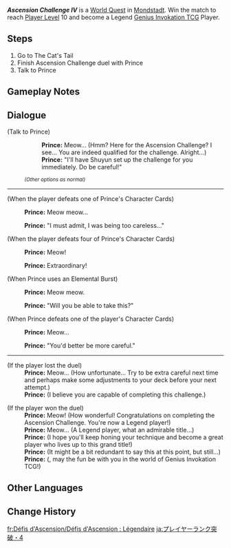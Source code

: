 {{Quest Infobox
|id            = 70669
|image         = World Quest Ascension Challenge IV.png
|type          = World
|group         = Ascension Challenge
|requirement   = Reach [[Player Level]] 9 and earn 2,450 [[Player EXP]].
|characters    = Traveler; Prince
|startLocation = [[Mondstadt City|Mondstadt]], [[Mondstadt]]
|region        = Mondstadt
|area          = Starfell Valley
|subarea       = Mondstadt City
|prev          = Ascension Challenge III
|rewards       = Lucky Coin*1,500;Legend Player Badge*1
}}
'''''Ascension Challenge IV''''' is a [[World Quest]] in [[Mondstadt City|Mondstadt]]. Win the match to reach [[Player Level]] 10 and become a Legend [[Genius Invokation TCG]] Player.

==Steps==
# Go to The Cat's Tail
# Finish Ascension Challenge duel with Prince
# Talk to Prince

==Gameplay Notes==
{{Genius Invokation TCG Stages/Detailed|noheader=1}}

==Dialogue==
{{Quest Description|The Genius Invokation TCG Society has determined that you are qualified for the Ascension Challenge. Win the Challenge and become a Legend player! We hope you will have fun with Genius Invokation TCG!}}
{{Dialogue Start}}
;(Talk to Prince)
:{{DIcon}} {{Color|help|I'm here for the Ascension Challenge!}}
::'''Prince:''' Meow... (Hmm? Here for the Ascension Challenge? I see... You are indeed qualified for the challenge. Alright...)
::'''Prince:''' "I'll have Shuyun set up the challenge for you immediately. Do be careful!"
:<small>''(Other options as normal)''</small>
----
;(When the player defeats one of Prince's Character Cards)
:{{A|vo littleprince card upset 01.ogg}} {{A|vo littleprince card upset 02.ogg}} {{A|vo littleprince card upset 03.ogg}} '''Prince:''' Meow meow...
:'''Prince:''' "I must admit, I was being too careless..."

;(When the player defeats four of Prince's Character Cards)
:{{A|vo littleprince card hard 01.ogg}} {{A|vo littleprince card hard 02.ogg}} {{A|vo littleprince card hard 03.ogg}} '''Prince:''' Meow!
:'''Prince:''' Extraordinary!

;(When Prince uses an Elemental Burst)
:{{A|vo littleprince card happy 01.ogg}} {{A|vo littleprince card happy 02.ogg}} {{A|vo littleprince card happy 03.ogg}} '''Prince:''' Meow meow.
:'''Prince:''' "Will you be able to take this?"

;(When Prince defeats one of the player's Character Cards)
:{{A|vo littleprince card happy 01.ogg}} {{A|vo littleprince card happy 02.ogg}} {{A|vo littleprince card happy 03.ogg}} '''Prince:''' Meow...
:'''Prince:''' "You'd better be more careful."
----
;(If the player lost the duel)
:'''Prince:''' Meow... (How unfortunate... Try to be extra careful next time and perhaps make some adjustments to your deck before your next attempt.)
:'''Prince:''' (I believe you are capable of completing this challenge.)

;(If the player won the duel)
:'''Prince:''' Meow! (How wonderful! Congratulations on completing the Ascension Challenge. You're now a Legend player!)
:'''Prince:''' Meow... (A Legend player, what an admirable title...)
:'''Prince:''' (I hope you'll keep honing your technique and become a great player who lives up to this grand title!)
:'''Prince:''' (It might be a bit redundant to say this at this point, but still...)
:'''Prince:''' ({{Traveler}}, may the fun be with you in the world of Genius Invokation TCG!)
{{Dialogue End}}

==Other Languages==
{{Other Languages
|en      = Ascension Challenge IV
|zhs     = 牌手等级突破・四
|zhs_rm  = Páishǒu Děngjí Tūpò - Sì
|zht     = 牌手等級突破・四
|zht_rm  = Páishǒu Děngjí Túpò - Sì
|zh_tl   = Card Player Rank Breakthrough - 4
|ja      = プレイヤーランク突破・4
|ja_rm   = Pureiyaa Ranku Toppa - Yon
|ja_tl   = Player Rank Breakthrough - 4
|ko      = 플레이어 레벨 돌파・4
|ko_rm   = Peulleieo Rebel Dolpa - Sa
|ko_tl   = Player Level Ascension - 4
|es      = Ascensión de Nivel de jugador (IV)
|es_tl   = Player Level Ascension (IV)
|fr      = Défi d'élévation - 4
|fr_tl   = Ascension Challenge - 4
|ru      = Испытание возвышения IV
|ru_tl   = Ascension Challenge IV
|th      = เลื่อนขั้นเลเวลผู้เล่น - 4
|th_rm   = Lueankhan Lewen Phulen - 4
|th_tl   = Player Level Ascension - 4
|vi      = Đột Phá Cấp Bài Thủ IV
|vi_tl   = Card Player Rank Breakthrough IV
|de      = Beschwörerstufen-Aufstieg IV
|de_tl   = Summoner Level Ascension IV
|id      = Tantangan Ascension IV
|id_tl   = Ascension Challenge IV
|pt      = Desafio de Ascensão IV
|pt_tl   = 
|tr      = Yükseltme Mücadelesi IV
|tr_tl   = 
|it      = Sfida d'ascensione IV
|it_tl   = Ascension Challenge IV
}}

==Change History==
{{Change History|3.3}}

[[fr:Défis d'Ascension/Défis d'Ascension : Légendaire]]
[[ja:プレイヤーランク突破・4]]